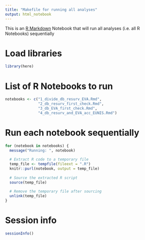 ```yaml
---
title: "Makefile for running all analyses"
output: html_notebook
---
```


This is an [R Markdown](http://rmarkdown.rstudio.com) Notebook that will run all analyses (i.e. all R Notebooks) sequentially

# Load libraries

```r
library(here)
```

# List of R Notebooks to run

```r
notebooks <- c("1_divide_db_resurv_EVA.Rmd",
               "2_db_resurv_first_check.Rmd",
               "3_db_EVA_first_check.Rmd",
               "4_db_resurv_and_EVA_acc_EUNIS.Rmd")
```

# Run each notebook sequentially

```r
for (notebook in notebooks) {
  message("Running: ", notebook)
  
  # Extract R code to a temporary file
  temp_file <- tempfile(fileext = ".R")
  knitr::purl(notebook, output = temp_file)
  
  # Source the extracted R script
  source(temp_file)
  
  # Remove the temporary file after sourcing
  unlink(temp_file)
}
```

# Session info

```r
sessionInfo()
```

